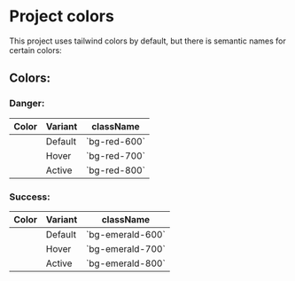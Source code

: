 
<Meta title="Colors" />

# Project colors

This project uses tailwind colors by default, but there is semantic names for certain colors:

## Colors:

### Danger:

<table>
  <thead>
    <tr>
      <th>Color</th>
      <th>Variant</th>
      <th>className</th>
    </tr>
  </thead>
  <tbody>
    <tr>
      <td>
        <div class="bg-red-600 h-8 w-8 rounded-md inline-block" />
      </td>
      <td>Default</td>
      <td>`bg-red-600`</td>
    </tr>
    <tr>
      <td>
        <div class="bg-red-700 h-8 w-8 rounded-md inline-block" />
      </td>
      <td>Hover</td>
      <td>`bg-red-700`</td>
    </tr>
    <tr>
      <td>
        <div class="bg-red-800 h-8 w-8 rounded-md inline-block" />
      </td>
      <td>Active</td>
      <td>`bg-red-800`</td>
    </tr>
  </tbody>
</table>

### Success:

<table>
  <thead>
    <tr>
      <th>Color</th>
      <th>Variant</th>
      <th>className</th>
    </tr>
  </thead>
  <tbody>
    <tr>
      <td>
        <div class="bg-emerald-600 h-8 w-8 rounded-md inline-block" />
      </td>
      <td>Default</td>
      <td>`bg-emerald-600`</td>
    </tr>
    <tr>
      <td>
        <div class="bg-emerald-700 h-8 w-8 rounded-md inline-block" />
      </td>
      <td>Hover</td>
      <td>`bg-emerald-700`</td>
    </tr>
    <tr>
      <td>
        <div class="bg-emerald-800 h-8 w-8 rounded-md inline-block" />
      </td>
      <td>Active</td>
      <td>`bg-emerald-800`</td>
    </tr>
  </tbody>
</table>
